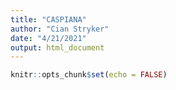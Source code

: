 ```yaml
---
title: "CASPIANA"
author: "Cian Stryker"
date: "4/21/2021"
output: html_document
---
```


```r
knitr::opts_chunk$set(echo = FALSE)
```


